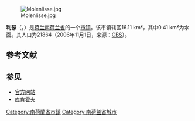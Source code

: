 {{noteTA|G1=荷兰地名}}
{{Infobox settlement
<!-- See Template:Infobox settlement for additional fields and descriptions -->
<!-- Name and transliteration -->
| name                    = 利瑟
| native_name             = Lisse
| settlement_type         = [[市镇_(荷兰)|市镇]]
<!-- Images, nickname, motto -->
| image_skyline           = Lisse Heereweg.jpg
| image_alt               = 
| image_caption           = 穿过利瑟的路
| image_flag              = Flag of Lisse.svg
| flag_size               = 100x67px
| flag_alt                = 
| image_shield            = Coat of arms of Lisse.svg
| shield_size             = 100x80px
| shield_alt              = 
<!-- Maps, coordinates -->
| image_map               = Map - NL - Municipality code 0553 (2009).svg
| map_alt                 = Highlighted position of Lisse in a municipal map of South Holland
| map_caption             = 利瑟在南荷兰省的位置
| coordinates             = {{coord|52|15|N|4|33|E|region:NL|display=inline,title}}
| coordinates_footnotes   = 
| subdivision_type        = [[世界政區索引|国家]]
| subdivision_name        = {{NL}}
| subdivision_type1       = [[荷蘭省份|省份]]
| subdivision_name1       = [[南荷兰省|南荷兰省]]
| government_footnotes    = <ref name="mayor_now">{{cite web 
 |url=http://www.lisse.nl/Def/Overheids-Modules/BIS-Module-30/Bestuur-en-organisatie/Lies-Spruit.html 
 |title=Mw. A.W.M. (Lies) Spruit 
 |language=nl 
 |publisher=Gemeente Lisse 
 |accessdate=12 August 2013 
 |url-status=dead 
 |archiveurl=https://web.archive.org/web/20140714205229/http://www.lisse.nl/Def/Overheids-Modules/BIS-Module-30/Bestuur-en-organisatie/Lies-Spruit.html 
 |archivedate=2014-07-14 
 |dead-url=no 
 }}</ref>
| governing_body          = 市议会
| leader_party            = [[工黨_(荷蘭)|PvdA]]
| leader_title            = 市长
| leader_name             = [[Lies_Spruit|Lies Spruit]]
<!-- Geographic information -->
| unit_pref               = Metric
<!-- ALL fields with measurements have automatic unit conversion -->
<!-- for references: use <ref> tags -->
| area_footnotes          = <ref>{{Dutch municipality total area|dataref}}</ref>
<!-- square kilometers -->
| area_total_km2          = {{Dutch municipality total area|Lisse}}
| area_land_km2           = {{Dutch municipality land area|Lisse}}
| area_water_km2          = {{Dutch municipality water area|Lisse}}
| elevation_footnotes     = <ref name="AHN">{{cite web 
 |url=http://www.ahn.nl/postcodetool 
 |title=Postcodetool for 2161BS 
 |language=nl 
 |work=Actueel Hoogtebestand Nederland 
 |publisher=Het Waterschapshuis 
 |accessdate=11 August 2013 
 |url-status=dead 
 |archiveurl=https://web.archive.org/web/20130921053543/http://www.ahn.nl/postcodetool 
 |archivedate=2013-09-21 
 |dead-url=no 
 }}</ref>
| elevation_m             = 1
| elevation_max_footnotes = <!-- for references: use <ref> tags -->
| elevation_max_m         =
| elevation_min_footnotes = <!-- for references: use <ref> tags -->
| elevation_min_m         =
<!-- Population, demographics -->
| population_footnotes    = <ref>{{Dutch municipality population|dataref}}</ref>
| population_total        = {{Dutch municipality population|Lisse}}
| population_as_of        = {{MONTHNAME|{{Dutch municipality population|popbasemonth}}}} {{Dutch municipality population|popbaseyear}}
| population_density_km2  = {{Dutch municipality population density|Lisse}} <!-- For automatic calculation: auto-->
| population_demonym      = Lissenaar, Lissenees 或 Lisser
<!-- Other information -->
| timezone1               = [[欧洲中部时间|CET]]
| utc_offset1             = +1
| timezone1_DST           = [[欧洲中部夏令时间|CEST]]
| utc_offset1_DST         = +2
| postal_code_type        = 邮政编码
| postal_code             = 2160–2163
| area_code_type          = 电话区号
| area_code               = 0252
| website                 = {{URL|1=http://www.lisse.nl}}
| footnotes               =
}}

[[File:Molenlisse.jpg|thumb]]

'''利瑟'''（{{lang-nl|Lisse}}，{{IPA-nl|ˈlɪsə|lang|Nl-Lisse.ogg}}）是[[荷兰|荷兰]][[南荷兰省|南荷兰省]]的一个[[市镇_(荷兰)|市镇]]。该市镇辖区16.11 km²，其中0.41 km²为水面。其人口为21864（2006年11月1日，来源：[[荷蘭中央統計局|CBS]]）。

== 参考文献==
{{reflist}}



==参见==
*[http://www.lisse.nl/ 官方网站] {{Wayback|url=http://www.lisse.nl/ |date=20201101043210 }}
*[http://www.keukenhof.com/ 库肯霍夫] {{Wayback|url=http://www.keukenhof.com/ |date=20080509083913 }}

{{commonscat|Lisse}}
{{South Holland Province}}

{{Authority control}}
{{DEFAULTSORT:Lisse}}
[[Category:南荷蘭省市鎮|Category:南荷蘭省市鎮]]
[[Category:南荷兰省城市|Category:南荷兰省城市]]